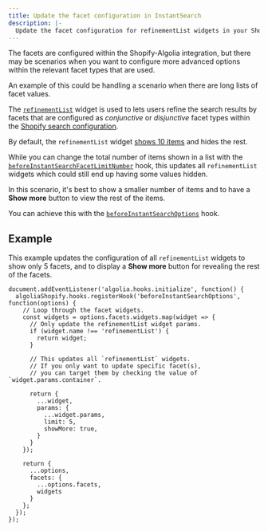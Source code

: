 ```yaml
---
title: Update the facet configuration in InstantSearch
description: |-
  Update the facet configuration for refinementList widgets in your Shopify app to enhance the user experience.
---
```


The facets are configured within the Shopify-Algolia integration, but there may be scenarios when you want to configure more advanced options within the relevant facet types that are used.

An example of this could be handling a scenario when there are long lists of facet values.

The [`refinementList`](/api-reference/widgets/refinement-list/js/) widget is used to lets users refine the search results by facets that are configured as _conjunctive_ or _disjunctive_ facet types
within the [Shopify search configuration](/integration/shopify/building-search-ui/instant-search/#configuration).

By default, the `refinementList` widget [shows 10 items](/api-reference/widgets/refinement-list/js/#widget-param-limit) and hides the rest.

While you can change the total number of items shown in a list with the [`beforeInstantSearchFacetLimitNumber`](/integration/shopify/building-search-ui/frontend-custom-events/#beforeinstantsearchfacetlimitnumber) hook, this updates all `refinementList` widgets which could still end up having some values hidden.

In this scenario, it's best to show a smaller number of items and to have a **Show more** button to view the rest of the items.

You can achieve this with the [`beforeInstantSearchOptions`](/integration/shopify/building-search-ui/frontend-custom-events/#beforeinstantsearchoptions) hook.

## Example

This example updates the configuration of all `refinementList` widgets to show only 5 facets, and to display a **Show more** button for revealing the rest of the facets.

```jsjs
document.addEventListener('algolia.hooks.initialize', function() {
  algoliaShopify.hooks.registerHook('beforeInstantSearchOptions', function(options) {
    // Loop through the facet widgets.
    const widgets = options.facets.widgets.map(widget => {
      // Only update the refinementList widget params.
      if (widget.name !== 'refinementList') {
        return widget;
      }

      // This updates all `refinementList` widgets.
      // If you only want to update specific facet(s),
      // you can target them by checking the value of `widget.params.container`.

      return {
        ...widget,
        params: {
          ...widget.params,
          limit: 5,
          showMore: true,
        }
      }
    });

    return {
      ...options,
      facets: {
        ...options.facets,
        widgets
      }
    };
  });
});
```
